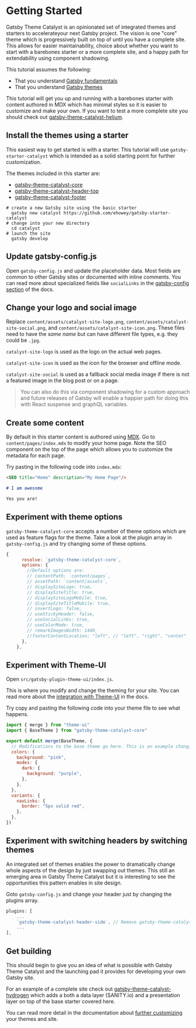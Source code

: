 <SEO
  title="Getting Started"
  description="Getting started guide for Gatsby Theme Catalyst. Covers installing basic starters and beginning to use the themes to build your site. Gatsby Theme Catalyst is an opinionated set of integrated themes and starters to accelerate your next Gatsby project."
/>

# Getting Started

Gatsby Theme Catalyst is an opinionated set of integrated themes and starters to accelerateyour next Gatsby project. The vision is one "core" theme which is progressively built on top of until you have a complete site. This allows for easier maintainability, choice about whether you want to start with a barebones starter or a more complete site, and a happy path for extendability using component shadowing.

This tutorial assumes the following:

- That you understand [Gatsby fundamentals](https://www.gatsbyjs.org/tutorial/#gatsby-fundamentals)
- That you understand [Gatsby themes](https://www.gatsbyjs.org/tutorial/using-a-theme/)

This tutorial will get you up and running with a barebones starter with content authored in MDX which has minimal styles so it is easier to customize and make your own. If you want to test a more complete site you should check out [gatsby-theme-catalyst-helium](/docs/gatsby-theme-catalyst-helium).

## Install the themes using a starter

This easiest way to get started is with a starter. This tutorial will use `gatsby-starter-catalyst` which is intended as a solid starting point for further customization.

The themes included in this starter are:

- [gatsby-theme-catalyst-core](/docs/gatsby-theme-catalyst-core)
- [gatsby-theme-catalyst-header-top](/docs/gatsby-theme-catalyst-header-top)
- [gatsby-theme-catalyst-footer](/docs/gatsby-theme-catalyst-footer)

```shell
# create a new Gatsby site using the basic starter
  gatsby new catalyst https://github.com/ehowey/gatsby-starter-catalyst
# change into your new directory
  cd catalyst
# launch the site
  gatsby develop
```

## Update gatsby-config.js

Open `gatsby-config.js` and update the placeholder data. Most fields are common to other Gatsby sites or documented with inline comments. You can read more about specialized fields like `socialLinks` in the [gatsby-config section](/docs/gatsby-config) of the docs.

## Change your logo and social image

Replace `content/assets/catalyst-site-logo.png`, `content/assets/catalyst-site-social.png`, and `content/assets/catalyst-site-icon.png`. These files need to have the _same name_ but can have different file types, e.g. they could be `.jpg`.

`catalyst-site-logo` is used as the logo on the actual web pages.

`catalyst-site-icon` is used as the icon for the browser and offline mode.

`catalyst-site-social` is used as a fallback social media image if there is not a featured image in the blog post or on a page.

> You can also do this via component shadowing for a custom approach and future releases of Gatsby will enable a happier path for doing this with React suspense and graphQL variables.

## Create some content

By default in this starter content is authored using [MDX](https://www.gatsbyjs.org/docs/mdx/getting-started/). Go to `content/pages/index.mdx` to modify your home page. Note the SEO component on the top of the page which allows you to customize the metadata for each page.

Try pasting in the following code into `index.mdx`:

```md
<SEO title="Home" description="My Home Page"/>

# I am awesome

Yes you are!
```

## Experiment with theme options

`gatsby-theme-catalyst-core` accepts a number of theme options which are used as feature flags for the theme. Take a look at the plugin array in `gatsby-config.js` and try changing some of these options.

```js
{
      resolve: `gatsby-theme-catalyst-core`,
      options: {
        //Default options are:
        // contentPath: `content/pages`,
        // assetPath: `content/assets`,
        // displaySiteLogo: true,
        // displaySiteTitle: true,
        // displaySiteLogoMobile: true,
        // displaySiteTitleMobile: true,
        // invertLogo: false,
        // useStickyHeader: false,
        // useSocialLinks: true,
        // useColorMode: true,
        // remarkImagesWidth: 1440,
        //footerContentLocation: "left", // "left", "right", "center"
      },
    },
```

## Experiment with Theme-UI

Open `src/gatsby-plugin-theme-ui/index.js`.

This is where you modify and change the theming for your site. You can read more about the [integration with Theme-UI](/docs/theme-ui) in the docs.

Try copy and pasting the following code into your theme file to see what happens.

```js
import { merge } from "theme-ui"
import { BaseTheme } from "gatsby-theme-catalyst-core"

export default merge(BaseTheme, {
  // Modifications to the base theme go here. This is an example changing colors and using variants to change your navigation links. Uncomment the code below to see what happens.
  colors: {
    background: "pink",
    modes: {
      dark: {
        background: "purple",
      },
    },
  },
  variants: {
    navLinks: {
      border: "5px solid red",
    },
  },
})
```

## Experiment with switching headers by switching themes

An integrated set of themes enables the power to dramatically change whole aspects of the design by just swapping out themes. This still an emerging area in Gatsby Theme Catalyst but it is interesting to see the opportunities this pattern enables in site design.

Goto `gatsby-config.js` and change your header just by changing the plugins array.

```js
plugins: [
    ...
    `gatsby-theme-catalyst-header-side`, // Remove gatsby-theme-catalyst-header-top
    ...
],
```

## Get building

This should begin to give you an idea of what is possible with Gatsby Theme Catalyst and the launching pad it provides for developing your own Gatsby site.

For an example of a complete site check out [gatsby-theme-catalyst-hydrogen](/docs/gatsby-theme-catalyst-hydrogen) which adds a both a data layer (SANITY.io) and a presentation layer on top of the base starter covered here.

You can read more detail in the documentation about [further customizing](/docs/configuring-themes) your themes and site.
